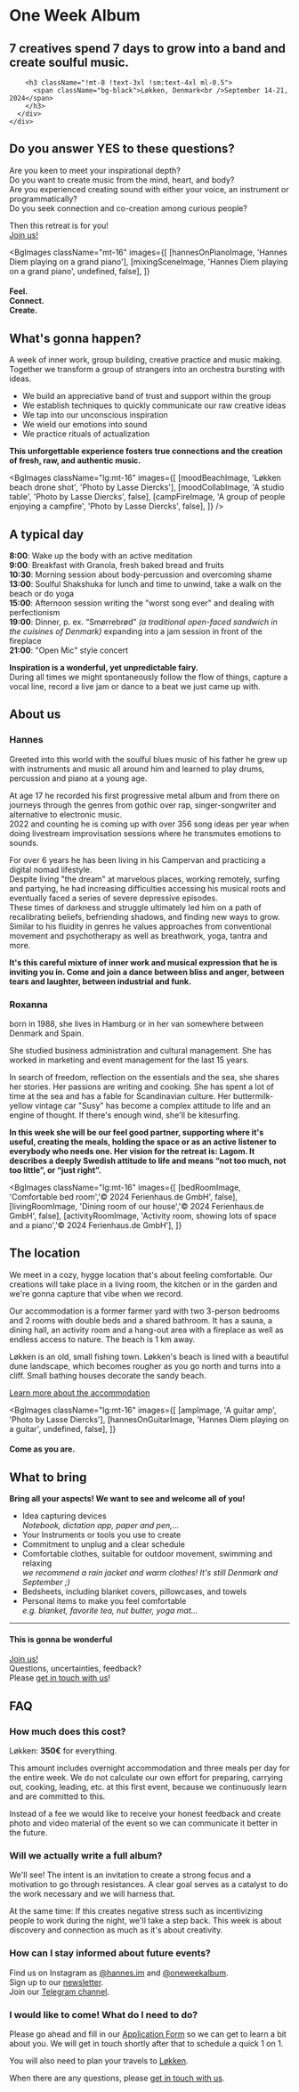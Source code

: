 
<div
  className="bg-teal-900 bg-cover bg-center min-h-[80vh] pt-12 pb-20 flex flex-col relative overflow-hidden"
>
  <ImageComp
    priority
    src={denmarkCoastImage}
    wrapper={false}
    title="Picture by Lasse Diercks"
    sizes="(max-width: 639px) 200vw, 100vw"
    alt="The coastline of Løkken"
  />
  <div className="grow" />
  <div className="relative z-10">
    <div className="prose lg:prose-xl prose-invert mx-auto px-4">
      <div className="text-contrast-shadow-black flex flex-col">
        <h1 className="mb-0 lg:mb-0 -ml-1.5 !text-7xl sm:!text-8xl">One Week Album</h1>
        <h2 className="mb-0 !-mt-1 lg:mb-0 font-medium !text-2xl">7 creatives spend 7 days to grow into a band and create soulful music.</h2>

        <h3 className="!mt-8 !text-3xl !sm:text-4xl ml-0.5">
          <span className="bg-black">Løkken, Denmark<br />September 14-21, 2024</span>
        </h3>
      </div>
    </div>
  </div>
  <div className="grow" />
</div>

<TextBlock className="sm:-mt-2 md:-mt-8 lg:-mt-8 relative z-10">


## Do you answer YES to these questions?

Are you keen to meet your inspirational depth?    
Do you want to create music from the mind, heart, and body?  
Are you experienced creating sound with either your voice, an instrument or programmatically?  
Do you seek connection and co-creation among curious people? 

<div className="text-center font-bold text-2xl">
Then this retreat is for you!
</div>

</TextBlock>

<div className="flex content-center justify-center -mt-8 sm:-mt-16 relative z-20">
  <a
    href="https://docs.google.com/forms/d/e/1FAIpQLScipgLryLEnfyoDgXDqukDVx7YrTU_2SRyQtwXL2f-E0oPAVw/viewform?usp=sf_link"
    className={primaryButtonStyles}
    target="_blank"
    rel="noopener noreferrer"
  >
    Join us!
  </a>
</div>


<BgImages 
  className="mt-16"
  images={[
    [hannesOnPianoImage, 'Hannes Diem playing on a grand piano'],
    [mixingSceneImage, 'Hannes Diem playing on a grand piano', undefined, false],
  ]}
>
  <h4
    className="text-5xl sm:text-6xl xl:text-8xl text-white font-bold md:text-center ml-8 text-contrast-shadow-black"
  >
    <span className="bg-[rgba(16,17,17,0.8)]">Feel. <br className="sm:hidden" />Connect. <br className="sm:hidden" />Create.</span>
</h4>
</BgImages>


<TextBlock className="sm:-mt-2 md:-mt-8 lg:-mt-8 relative z-10">

## What's gonna happen?

A week of inner work, group building, creative practice and music making.  
Together we transform a group of strangers into an orchestra bursting with ideas.

- We build an appreciative band of trust and support within the group
- We establish techniques to quickly communicate our raw creative ideas
- We tap into our unconscious inspiration 
- We wield our emotions into sound
- We practice rituals of actualization 

**This unforgettable experience fosters true connections and the creation of fresh, raw, and authentic music.**

</TextBlock>

<BgImages 
  className="lg:mt-16"
  images={[
    [moodBeachImage, 'Løkken beach drone shot', 'Photo by Lasse Diercks'],
    [moodCollabImage, 'A studio table', 'Photo by Lasse Diercks', false],
    [campFireImage, 'A group of people enjoying a campfire', 'Photo by Lasse Diercks', false],
  ]}
/>


<TextBlock className="sm:-mt-2 md:-mt-8 lg:-mt-8 relative z-10">

## A typical day

**8:00**:  Wake up the body with an active meditation  
**9:00**:  Breakfast with Granola, fresh baked bread and fruits  
**10:30**: Morning session about body-percussion and overcoming shame  
**13:00**: Soulful Shakshuka for lunch and time to unwind, take a walk on the beach or do yoga   
**15:00**: Afternoon session writing the "worst song ever" and dealing with perfectionism  
**19:00**: Dinner, p. ex. “Smørrebrød” _(a traditional open-faced sandwich in the cuisines of Denmark)_ expanding into a jam session in front of the fireplace  
**21:00**: "Open Mic" style concert   

**Inspiration is a wonderful, yet unpredictable fairy.**  
During all times we might spontaneously follow the flow of things, capture a vocal line, record a live jam or dance to a beat we just came up with. 

</TextBlock>



<h2 className="text-center text-6xl font-bold my-8 md:my-16">About us</h2>

<div className="flex flex-col gap-8 lg:flex-row lg:gap-20 lg:px-24 mx-auto justify-center">

<div>

<div className="max-w-96 mx-auto px-8 -mb-8 sm:-mb-16 lg:mb-0">
  <ImageComp 
    src={hannesPortraitImage}
    alt="Portrait of Hannes Diem"
    className="rounded-full overflow-hidden"
    title="Photo by Lasse Diercks"
    sizes="320px"
  />
</div>

<TextBlock bigOnLg={false}>

### Hannes

Greeted into this world with the soulful blues music of his father he grew up with instruments and music all around him and learned to play drums, percussion and piano at a young age.

At age 17 he recorded his first progressive metal album and from there on journeys through the genres from gothic over rap, singer-songwriter and alternative to electronic music.  
2022 and counting he is coming up with over 356 song ideas per year when doing livestream improvisation sessions where he transmutes emotions to sounds.

For over 6 years he has been living in his Campervan and practicing a digital nomad lifestyle.  
Despite living "the dream" at marvelous places, working remotely, surfing and partying, he had increasing difficulties accessing his musical roots and eventually faced a series of severe depressive episodes.  
These times of darkness and struggle ultimately led him on a path of recalibrating beliefs, befriending shadows, and finding new ways to grow. Similar to his fluidity in genres he values approaches from conventional movement and psychotherapy as well as breathwork, yoga, tantra and more.

**It's this careful mixture of inner work and musical expression that he is inviting you in. Come and join a dance between bliss and anger, between tears and laughter, between industrial and funk.**


</TextBlock>

</div>

<div>


<div className="max-w-96 mx-auto px-8 -mb-8 sm:-mb-16 lg:mb-0">
<ImageComp 
  src={roxyPortraitImage}
  alt="Portrait of Roxanna Diercks"
  className="rounded-full overflow-hidden"
  title="Photo by Jochen Kilian"
  sizes="320px"
/>
</div>

<TextBlock bigOnLg={false}>

### Roxanna

born in 1988, she lives in Hamburg or in her van somewhere between Denmark and Spain. 

She studied business administration and cultural management. She has worked in marketing and event management for the last 15 years. 

In search of freedom, reflection on the essentials and the sea, she shares her stories. Her passions are writing and cooking. She has spent a lot of time at the sea and has a fable for Scandinavian culture. Her buttermilk-yellow vintage car "Susy" has become a complex attitude to life and an engine of thought. If there's enough wind, she'll be kitesurfing.

**In this week she will be our feel good partner, supporting where it's useful, creating the meals, holding the space or as an active listener to everybody who needs one. 
Her vision for the retreat is: Lagom. It describes a deeply Swedish attitude to life and means “not too much, not too little”, or “just right”.**


</TextBlock>

</div>

</div>



<BgImages 
  className="lg:mt-16"
  images={[
    [bedRoomImage, 'Comfortable bed room','© 2024 Ferienhaus.de GmbH', false],
    [livingRoomImage, 'Dining room of our house','© 2024 Ferienhaus.de GmbH', false],
    [activityRoomImage, 'Activity room, showing lots of space and a piano','© 2024 Ferienhaus.de GmbH'],
  ]}
>

</BgImages>


<TextBlock className="sm:-mt-2 md:-mt-8 lg:-mt-8 relative z-10">


## The location

We meet in a cozy, hygge location that's about feeling comfortable. Our creations will take place in a living room, the kitchen or in the garden and we're gonna capture that vibe when we record.

Our accommodation is a former farmer yard with two 3-person bedrooms and 2 rooms with double beds and a shared bathroom. It has a sauna, a dining hall, an activity room and a hang-out area with a fireplace as well as endless access to nature. The beach is 1 km away.

Løkken is an old, small fishing town. Løkken's beach is lined with a beautiful dune landscape, which becomes rougher as you go north and turns into a cliff. Small bathing houses decorate the sandy beach.

<a href="https://www.daenemark.de/haus/43136/?date_from=2024-09-14&date_to=2024-09-21&adults=8&order=space_living_desc&discount=yes&page=1" target="_blank" rel="noopener noreferrer" className={focusStyles}>Learn more about the accommodation</a>


</TextBlock>



<BgImages 
  className="lg:mt-16"
  images={[
    [ampImage, 'A guitar amp', 'Photo by Lasse Diercks'],
    [hannesOnGuitarImage, 'Hannes Diem playing on a guitar', undefined, false],
  ]}
>
  <h4
    className="text-4xl sm:text-7xl xl:text-9xl text-white font-bold md:text-center ml-8 text-contrast-shadow-black"
  >
    <span className="bg-[rgba(16,17,17,0.8)]">Come as you are.</span>
</h4>
</BgImages>


<TextBlock className="sm:-mt-2 md:-mt-8 lg:-mt-8 relative z-10">


## What to bring

**Bring all your aspects! We want to see and welcome all of you!**

- Idea capturing devices  
  _Notebook, dictation app, paper and pen,..._
- Your Instruments or tools you use to create
- Commitment to unplug and a clear schedule
- Comfortable clothes, suitable for outdoor movement, swimming and relaxing  
  _we recommend a rain jacket and warm clothes! It's still Denmark and September ;)_
- Bedsheets, including blanket covers, pillowcases, and towels
- Personal items to make you feel comfortable  
  _e.g. blanket, favorite tea, nut butter, yoga mat..._

</TextBlock>

<hr className="border-black dark:border-white w-64 border-4 mx-auto mt-16" />

<h4 className="text-center text-5xl sm:text-6xl font-bold my-8 px-4">This is gonna be wonderful</h4>

<div className="flex content-center justify-center">
  <a
    href="https://docs.google.com/forms/d/e/1FAIpQLScipgLryLEnfyoDgXDqukDVx7YrTU_2SRyQtwXL2f-E0oPAVw/viewform?usp=sf_link"
    className={primaryButtonStyles}
    target="_blank"
    rel="noopener noreferrer"
  >
    Join us!
  </a>
</div>

<div className="text-center mt-8 mb-32 italic opacity-80 px-8">
Questions, uncertainties, feedback?<br />Please <a href="mailto:oneweekalbum@hannesdiem.de" className={clsx("underline", focusStyles)}>get in touch with us</a>!
</div>


<TextBlock className="">


## FAQ

### How much does this cost?

Løkken: **350€** for everything.

This amount includes overnight accommodation and three meals per day for the entire week.
We do not calculate our own effort for preparing, carrying out, cooking, leading, etc. at this first event, because we continuously learn and are committed to this.

Instead of a fee we would like to receive your honest feedback and create photo and video material of the event so we can communicate it better in the future.

### Will we actually write a full album?

We'll see! The intent is an invitation to create a strong focus and a motivation to go through resistances. A clear goal serves as a catalyst to do the work necessary and we will harness that.

At the same time: If this creates negative stress such as incentivizing people to work during the night, we'll take a step back. This week is about discovery and connection as much as it's about creativity.


### How can I stay informed about future events?


Find us on Instagram as <a href="https://www.instagram.com/hannes.im/" target="_blank" rel="noopener noreferrer">@hannes.im</a>
and <a href="https://www.instagram.com/oneweekalbum/" target="_blank" rel="noopener noreferrer">@oneweekalbum</a>.  
Sign up to our  <a href="mailto:oneweekalbumnewsletter@hannesdiem.de?subject=Newsletter%20Signup&body=Hi!%0A%0AI%20would%20like%20to%20stay%20informed%20about%20future%20%22One%20Week%20Album%22%20events.%0A%0ACheers" target="_blank" rel="noopener noreferrer">newsletter</a>.  
Join our <a href="https://t.me/+40m9sJpUNzkyYmI6" target="_blank" rel="noopener noreferrer">Telegram channel</a>.  


### I would like to come! What do I need to do?

Please go ahead and fill in our <a href="https://docs.google.com/forms/d/e/1FAIpQLScipgLryLEnfyoDgXDqukDVx7YrTU_2SRyQtwXL2f-E0oPAVw/viewform?usp=sf_link" target="_blank" rel="noopener noreferrer">Application Form</a>
so we can get to learn a bit about you. We will get in touch shortly after that to schedule a quick 1 on 1.  

You will also need to plan your travels to <a href="https://www.rome2rio.com/map/Honolulu/L%C3%B8kken#trips" target="_blank" rel="noopener noreferrer">Løkken</a>.

When there are any questions, please <a href="mailto:oneweekalbum@hannesdiem.de" target="_blank" rel="noopener noreferrer">get in touch with us</a>.

</TextBlock>
